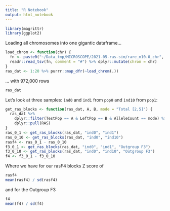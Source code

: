 ```yaml
---
title: "R Notebook"
output: html_notebook
---
```


```r
library(magrittr)
library(ggplot2)
```


Loading all chromosomes into one gigantic dataframe...
```r
load_chrom <- function(chr) {
  fn <- paste0("~/Data_tmp/MICROSCOPE/2021-05-ras-sim/rare_m10.0_chr", chr, ".out")
  readr::read_tsv(fn, comment = "#") %>% dplyr::mutate(chrom = chr)
}
ras_dat <- 1:20 %>% purrr::map_dfr(~load_chrom(.))
```

... with 972,000 rows
```r
ras_dat
```

Let's look at three samples: `ind0` and `ind1` from `pop0` and `ind10` from `pop1`:

```r
get_ras_blocks <- function(ras_dat, A, B, mode = "Total [2,5]") {
  ras_dat %>%
    dplyr::filter(TestPop == A & LeftPop == B & AlleleCount == mode) %>%
    dplyr::pull(RAS)
}
ras_0_1 <- get_ras_blocks(ras_dat, "ind0", "ind1")
ras_0_10 <- get_ras_blocks(ras_dat, "ind0", "ind10")
rasf4 <- ras_0_1 - ras_0_10
f3_0_1 <- get_ras_blocks(ras_dat, "ind0", "ind1", "Outgroup F3")
f3_0_10 <- get_ras_blocks(ras_dat, "ind0", "ind10", "Outgroup F3")
f4 <- f3_0_1 - f3_0_10
```

Where we have for our rasF4 blocks Z score of
```r
rasf4
mean(rasf4) / sd(rasf4)
```

and for the Outgroup F3
```r
f4
mean(f4) / sd(f4)
```

